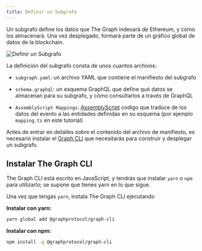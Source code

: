 ```yaml
---
title: Definir un Subgrafo
---
```


Un subgrafo define los datos que The Graph indexará de Ethereum, y cómo los almacenará. Una vez desplegado, formará parte de un gráfico global de datos de la blockchain.

![Definir un Subgrafo](/img/define-subgraph.png)

La definición del subgrafo consta de unos cuantos archivos:

- `subgraph.yaml`: un archivo YAML que contiene el manifiesto del subgrafo

- `schema.graphql`: un esquema GraphQL que define qué datos se almacenan para su subgrafo, y cómo consultarlos a través de GraphQL

- `AssemblyScript Mappings`: [AssemblyScript](https://github.com/AssemblyScript/assemblyscript) codigo que traduce de los datos del evento a las entidades definidas en su esquema (por ejemplo `mapping.ts` en este tutorial)

Antes de entrar en detalles sobre el contenido del archivo de manifiesto, es necesario instalar el [Graph CLI](https://github.com/graphprotocol/graph-cli) que necesitarás para construir y desplegar un subgrafo.

## Instalar The Graph CLI

The Graph CLI está escrito en JavaScript, y tendrás que instalar `yarn` o `npm` para utilizarlo; se supone que tienes yarn en lo que sigue.

Una vez que tengas `yarn`, instala The Graph CLI ejecutando

**Instalar con yarn:**

```bash
yarn global add @graphprotocol/graph-cli
```

**Instalar con npm:**

```bash
npm install -g @graphprotocol/graph-cli
```
